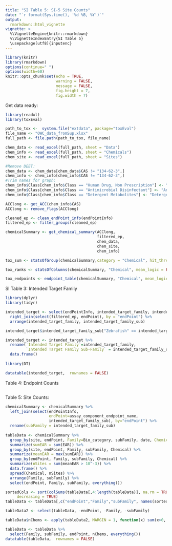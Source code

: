 ```yaml
---
title: "SI Table 5: SI-5 Site Counts"
date: "`r format(Sys.time(), '%d %B, %Y')`"
output: 
  rmarkdown::html_vignette
vignette: >
  %\VignetteEngine{knitr::rmarkdown}
  %\VignetteIndexEntry{SI Table 5}
  \usepackage[utf8]{inputenc}
---
```



```r
library(knitr)
library(rmarkdown)
options(continue=" ")
options(width=60)
knitr::opts_chunk$set(echo = TRUE,
                      warning = FALSE,
                      message = FALSE,
                      fig.height = 7,
                      fig.width = 7)
```

Get data ready:


```r
library(readxl)
library(toxEval)

path_to_tox <-  system.file("extdata", package="toxEval")
file_name <- "OWC_data_fromSup.xlsx"
full_path <- file.path(path_to_tox, file_name)

chem_data <- read_excel(full_path, sheet = "Data")
chem_info <- read_excel(full_path, sheet = "Chemicals") 
chem_site <- read_excel(full_path, sheet = "Sites")

#Remove DEET:
chem_data <- chem_data[chem_data$CAS != "134-62-3",] 
chem_info <- chem_info[chem_info$CAS != "134-62-3",] 
#Trim names for graph:
chem_info$Class[chem_info$Class == "Human Drug, Non Prescription"] <- "Human Drug"
chem_info$Class[chem_info$Class == "Antimicrobial Disinfectant"] <- "Antimicrobial"
chem_info$Class[chem_info$Class == "Detergent Metabolites"] <- "Detergent"

ACClong <- get_ACC(chem_info$CAS)
ACClong <- remove_flags(ACClong)

cleaned_ep <- clean_endPoint_info(endPointInfo)
filtered_ep <- filter_groups(cleaned_ep)

chemicalSummary <- get_chemical_summary(ACClong,
                                        filtered_ep,
                                        chem_data, 
                                        chem_site, 
                                        chem_info)

tox_sum <- statsOfGroup(chemicalSummary,category = "Chemical", hit_threshold = 0.001)

tox_ranks <- statsOfColumns(chemicalSummary, "Chemical", mean_logic = FALSE,  hit_threshold = 0.001)

tox_endpoints <- endpoint_table(chemicalSummary, "Chemical", mean_logic = FALSE,  hit_threshold = 0.001)

```

SI Table 3: Intended Target Family 

```r

library(dplyr)
library(tidyr)

intended_target <- select(endPointInfo, intended_target_family, intended_target_family_sub, endPoint = assay_component_endpoint_name, source = assay_source_long_name) %>%
  right_join(select(filtered_ep, endPoint), by = "endPoint") %>%
  arrange(intended_target_family, intended_target_family_sub) 

intended_target$intended_target_family_sub["Zebrafish" == intended_target$intended_target_family] <- "Zebrafish"

intended_target <- intended_target %>%
  rename(`Intended Target Family`=intended_target_family,
         `Intended Target Family Sub-Family` = intended_target_family_sub) %>%
  data.frame()
  
library(DT)

datatable(intended_target,  rownames = FALSE)

```


Table 4: Endpoint Counts

```r

```


Table 5: Site Counts:
```r
chemicalSummary <- chemicalSummary %>%
  left_join(select(endPointInfo, 
                   endPoint=assay_component_endpoint_name,
                   intended_target_family_sub), by="endPoint") %>%
  rename(subFamily = intended_target_family_sub) 
  
tableData <- chemicalSummary %>%
  group_by(site, endPoint, Family=Bio_category, subFamily, date, Chemical=chnm) %>%
  summarize(sumEAR = sum(EAR)) %>%
  group_by(site, endPoint, Family, subFamily, Chemical) %>%
  summarize(meanEAR = max(sumEAR)) %>%
  group_by(endPoint, Family, subFamily, Chemical) %>%
  summarize(nSites = sum(meanEAR > 10^-3)) %>%
  data.frame() %>%
  spread(Chemical, nSites) %>%
  arrange(Family, subFamily) %>%
  select(endPoint, Family, subFamily, everything())

sortedCols <- sort(colSums(tableData[,4:length(tableData)], na.rm = TRUE), 
     decreasing = TRUE)
tableData <- tableData[,c("endPoint","Family","subFamily", names(sortedCols))]

tableData2 <- select(tableData, -endPoint, -Family, -subFamily) 

tableData$nChems <- apply(tableData2, MARGIN = 1, function(x) sum(x>0, na.rm = TRUE))

tableData <- tableData %>%
  select(Family, subFamily, endPoint, nChems, everything())   
datatable(tableData,  rownames = FALSE)

```
